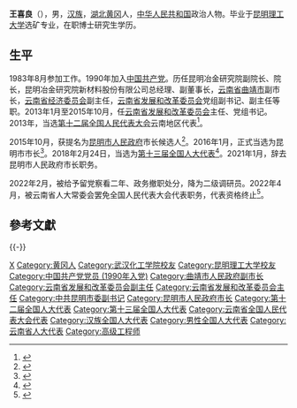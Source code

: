 '''王喜良'''（{{bd|1963年|12月||catIdx=Wang王}}），男，[[汉族|汉族]]，[[湖北|湖北]][[黄冈|黄冈]]人，[[中华人民共和国|中华人民共和国]]政治人物。毕业于[[昆明理工大学|昆明理工大学]]选矿专业，在职博士研究生学历。

== 生平 ==
1983年8月参加工作。1990年加入[[中国共产党|中国共产党]]。历任昆明冶金研究院副院长、院长，昆明冶金研究院新材料股份有限公司总经理、副董事长，[[云南省|云南省]][[曲靖市|曲靖市]]副市长，[[云南省经济委员会|云南省经济委员会]]副主任，[[云南省发展和改革委员会|云南省发展和改革委员会]]党组副书记、副主任等职。2013年1月至2015年10月，任[[云南省发展和改革委员会|云南省发展和改革委员会]]主任、党组书记。2013年，当选[[第十二届全国人民代表大会|第十二届全国人民代表大会]]云南地区代表<ref>{{cite news|title=全国人大代表信息-王喜良|url= http://210.82.31.1:8084/delegate/viewDelegate.action?dbid=122327|accessdate=2013-04-05|newspaper=全国人大网}}</ref>。

2015年10月，获提名为[[昆明市人民政府|昆明市人民政府]]市长候选人<ref>{{cite news|title=王喜良拟提名为昆明市长候选人(图)|url=http://news.sina.com.cn/c/nd/2015-10-12/doc-ifxirmpz8282728.shtml|accessdate=2015-10-20|newspaper=新浪网|archive-date=2015-10-16|archive-url=https://web.archive.org/web/20151016105637/http://news.sina.com.cn/c/nd/2015-10-12/doc-ifxirmpz8282728.shtml|dead-url=no}}</ref>。2016年1月，正式当选为昆明市市长<ref>{{cite web|title=拉玛·兴高当选昆明市人大常委会主任 王喜良当选昆明市人民政府市长|url=http://renshi.people.com.cn/n1/2016/0118/c139617-28061847.html|accessdate=2016-01-18|publisher=中国共产党新闻网|archive-date=2016-01-23|archive-url=https://web.archive.org/web/20160123162405/http://renshi.people.com.cn/n1/2016/0118/c139617-28061847.html|dead-url=no}}</ref>。2018年2月24日，当选为[[第十三届全国人大代表|第十三届全国人大代表]]<ref>{{Cite web|title=（受权发布）中华人民共和国第十三届全国人民代表大会代表名单-中新网|url=http://www.chinanews.com/gn/2018/02-25/8453959.shtml|accessdate=2021-02-13|work=中新网|archive-date=2018-02-27|archive-url=https://web.archive.org/web/20180227031724/http://www.chinanews.com/gn/2018/02-25/8453959.shtml|dead-url=no}}</ref>。2021年1月，辞去昆明市人民政府市长职务。

2022年2月，被给予留党察看二年、政务撤职处分，降为二级调研员。2022年4月，被云南省人大常委会罢免全国人民代表大会代表职务，代表资格终止<ref>{{Cite web|title=第十三届全国人民代表大会常务委员会代表资格审查委员会关于个别代表的代表资格的报告|url=http://www.npc.gov.cn/npc/c30834/202204/09ad186677894a1aab8aaea1e204c7ef.shtml|work=中国人大网|accessdate=2022-04-30}}</ref>。

== 參考文獻 ==
{{reflist}}
{{-}}
{{start box}}
{{s-gov|prc}}
{{s-before|[[李文荣|李文荣]]}}
{{s-title|[[昆明市人民政府|昆明市人民政府]]市长|2015年10月－2021年1月}}
{{s-after|[[刘佳晨|刘佳晨]]}}
{{s-before|[[米东生|米东生]]}}
{{s-title|[[云南省发展和改革委员会|云南省发展和改革委员会]]主任|2013年1月－2015年10月}}
{{s-after|[[楊洪波_(1961年)|杨洪波]]}}
{{end box}}

{{中共十九大以来的反腐败工作}}
{{Authority control}}

{{DEFAULTSORT:Wang王}}
[[Category:王姓|X]]
[[Category:黄冈人|Category:黄冈人]]
[[Category:武汉化工学院校友|Category:武汉化工学院校友]]
[[Category:昆明理工大学校友|Category:昆明理工大学校友]]
[[Category:中国共产党党员_(1990年入党)|Category:中国共产党党员 (1990年入党)]]
[[Category:曲靖市人民政府副市长|Category:曲靖市人民政府副市长]]
[[Category:云南省发展和改革委员会副主任|Category:云南省发展和改革委员会副主任]]
[[Category:云南省发展和改革委员会主任|Category:云南省发展和改革委员会主任]]
[[Category:中共昆明市委副书记|Category:中共昆明市委副书记]]
[[Category:昆明市人民政府市长|Category:昆明市人民政府市长]]
[[Category:第十二届全国人大代表|Category:第十二届全国人大代表]]
[[Category:第十三届全国人大代表|Category:第十三届全国人大代表]]
[[Category:云南省全国人民代表大会代表|Category:云南省全国人民代表大会代表]]
[[Category:汉族全国人大代表|Category:汉族全国人大代表]]
[[Category:男性全国人大代表|Category:男性全国人大代表]]
[[Category:云南省人大代表|Category:云南省人大代表]]
[[Category:高级工程师|Category:高级工程师]]